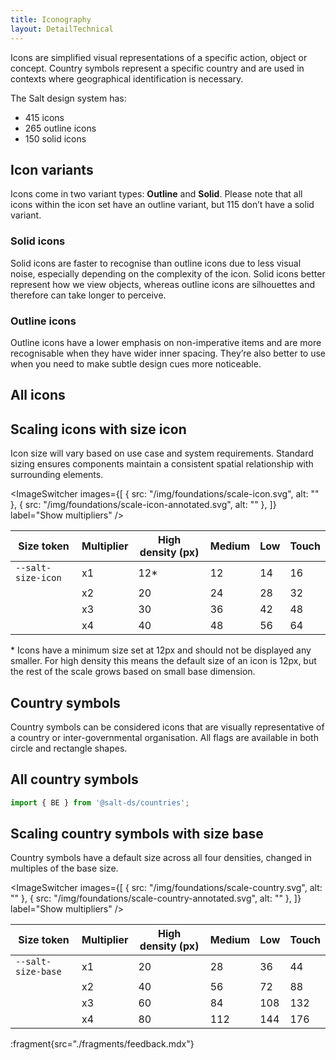 ```yaml
---
title: Iconography
layout: DetailTechnical
---
```


Icons are simplified visual representations of a specific action, object or concept. Country symbols represent a specific country and are used in contexts where geographical identification is necessary. 

The Salt design system has:
- 415 icons 
- 265 outline icons 
- 150 solid icons

## Icon variants

Icons come in two variant types: **Outline** and **Solid**. Please note that all icons within the icon set have an outline variant, but 115 don’t have a solid variant. 

### Solid icons

Solid icons are faster to recognise than outline icons due to less visual noise, especially depending on the complexity of the icon. Solid icons better represent how we view objects, whereas outline icons are silhouettes and therefore can take longer to perceive. 

### Outline icons

Outline icons have a lower emphasis on non-imperative items and are more recognisable when they have wider inner spacing. They’re also better to use when you need to make subtle design cues more noticeable. 

## All icons

<IconPreview />

## Scaling icons with size icon

Icon size will vary based on use case and system requirements. Standard sizing ensures components maintain a consistent spatial relationship with surrounding elements.

<ImageSwitcher
  images={[
    { src: "/img/foundations/scale-icon.svg", alt: "" },
    { src: "/img/foundations/scale-icon-annotated.svg", alt: "" },
  ]}
  label="Show multipliers"
/>

| Size token         | Multiplier | High density (px) | Medium | Low | Touch |
| ------------------ | ---------- | ----------------- | ------ | --- | ----- |
| `--salt-size-icon` | x1         | 12\*              | 12     | 14  | 16    |
|                    | x2         | 20                | 24     | 28  | 32    |
|                    | x3         | 30                | 36     | 42  | 48    |
|                    | x4         | 40                | 48     | 56  | 64    |

\* Icons have a minimum size set at 12px and should not be displayed any smaller. For high density this means the default size of an icon is 12px, but the rest of the scale grows based on small base dimension.

## Country symbols

Country symbols can be considered icons that are visually representative of a country or inter-governmental organisation. All flags are available in both circle and rectangle shapes.

## All country symbols 

```jsx
import { BE } from '@salt-ds/countries';
```

## Scaling country symbols with size base

Country symbols have a default size across all four densities, changed in multiples of the base size. 

<ImageSwitcher
  images={[
    { src: "/img/foundations/scale-country.svg", alt: "" },
    { src: "/img/foundations/scale-country-annotated.svg", alt: "" },
  ]}
  label="Show multipliers"
/>

| Size token         | Multiplier | High density (px) | Medium | Low | Touch |
| ------------------ | ---------- | ----------------- | ------ | --- | ----- |
| `--salt-size-base` | x1         | 20                | 28     | 36  | 44    |
|                    | x2         | 40                | 56     | 72  | 88    |
|                    | x3         | 60                | 84     | 108 | 132   |
|                    | x4         | 80                | 112    | 144 | 176   |

:fragment{src="./fragments/feedback.mdx"}
